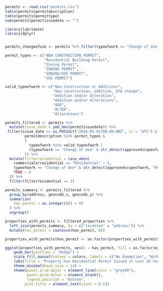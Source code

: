 
```r
permits <- read.csv("permits.csv")
table(permits$permitdescription)
table(permits$permittype)
sum(permits$permitissuedate == "")

library(lubridate)
library(dplyr)


permits_changeofuse <- permits %>% filter(typeofwork == "Change of Use")

permit_types <- c("NEW CONSTRUCTION PERMIT", 
                  "Residential Building Permit", 
                  "Zoning Permit", 
                  "ZONING PERMIT", 
                  "ZONING/USE PERMIT", 
                  "USE PERMIT")

valid_typeofwork <- c("New Construction or Additions", 
                      "New construction, addition, GFA change", 
                      "Addition and/or Alteration", 
                      "Addition and/or Alterations", 
                      "ADD", 
                      "ALTER", 
                      "Alterations")

permits_filtered <- permits %>%
  mutate(issue_date = ymd_hms(permitissuedate)) %>% 
 filter(issue_date >= as.POSIXct("2016-01-01T00:00:00Z", tz = "UTC") & 
         permitdescription %in% permit_types & 
         (
           typeofwork %in% valid_typeofwork |
           (typeofwork == "Change of Use" & str_detect(approvedscopeofwork, "Residential"))
         )) %>%
  mutate(filterresidential = case_when(
    commercialorresidential == "Residential" ~ 1,
    typeofwork == "Change of Use" & str_detect(approvedscopeofwork, "Residential") ~ 1,
    TRUE ~ 0
  )) %>%
  filter(filterresidential == 1)

permits_summary <- permits_filtered %>%
  group_by(address, geocode_x, geocode_y) %>%
  summarize(
    has_permit = as.integer(n() > 0)
  ) %>%
  ungroup()

properties_with_permits <- filtered_properties %>%
  left_join(permits_summary, by = c("location" = "address")) %>%
  mutate(has_permit = coalesce(has_permit, 0))

properties_with_permits$has_permit <- as.factor(properties_with_permits$has_permit)

ggplot(properties_with_permits, aes(x = has_permit, fill = as.factor(exemption))) +
    geom_bar(position = "dodge") +
    scale_fill_manual(values = colors, labels = c("No Exemption", "With Exemption")) +
    labs(title = "Property has Residential Permit Issued in Last 10 Years", x = "New Permit", y = "Count", fill = "Homestead Exemption") +
    theme_minimal(base_size = 14) +
    theme(panel.grid.major = element_line(color = "grey90"),
          panel.grid.minor = element_blank(),
          legend.position = "bottom",
         plot.title = element_text(vjust = 0.5))
```
